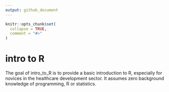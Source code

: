 ```yaml
---
output: github_document
---
```


<!-- README.md is generated from README.Rmd. Please edit that file -->

```r
knitr::opts_chunk$set(
  collapse = TRUE,
  comment = "#>"
)
```

# intro to R

<!-- badges: start -->
<!-- badges: end -->

The goal of intro_to_R is to provide a basic introduction to R, especially for novices in the healthcare development sector. It assumes zero background knowledge of programming, R or statistics. 
